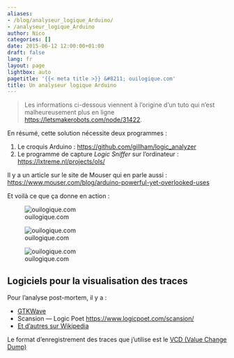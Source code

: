 ```yaml
---
aliases:
- /blog/analyseur_logique_Arduino/
- /analyseur_logique_Arduino
author: Nico
categories: []
date: 2015-06-12 12:00:00+01:00
draft: false
lang: fr
layout: page
lightbox: auto
pagetitle: '{{< meta title >}} &#8211; ouilogique.com'
title: Un analyseur logique Arduino
---
```


> Les informations ci-dessous viennent à l’origine d’un tuto qui n’est malheureusement plus en ligne <https://letsmakerobots.com/node/31422>{rel="nofollow"}.

En résumé, cette solution nécessite deux programmes :

1. Le croquis Arduino : <https://github.com/gillham/logic_analyzer>
2. Le programme de capture _Logic Sniffer_ sur l’ordinateur : <https://lxtreme.nl/projects/ols/>

Il y a un article sur le site de Mouser qui en parle aussi : <https://www.mouser.com/blog/arduino-powerful-yet-overlooked-uses>

Et voilà ce que ça donne en action :

![ouilogique.com][img_1]

[img_1]: ./images/2015-04-22_analyseur_logique.png

![ouilogique.com][img_2]

[img_2]: ./images/2015-04-22_RF433_proto_1.jpg

![ouilogique.com][img_3]

[img_3]: ./images/2015-04-22_RF433_proto_2.jpg

## Logiciels pour la visualisation des traces

Pour l’analyse post-mortem, il y a :

-   [GTKWave](https://gtkwave.sourceforge.net/)
-   Scansion — Logic Poet <https://www.logicpoet.com/scansion/>{rel="nofollow"}
-   [Et d’autres sur Wikipedia](https://en.wikipedia.org/wiki/Waveform_viewer)

Le format d’enregistrement des traces que j’utilise est le [VCD (Value Change Dump)](https://en.wikipedia.org/wiki/Value_change_dump)
